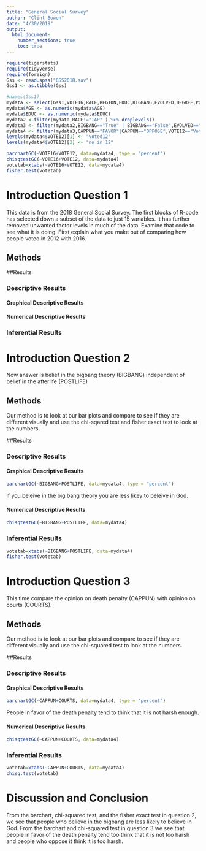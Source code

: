 ---
title: "General Social Survey"
author: "Clint Bowen"
date: "4/30/2019"
output: 
  html_document:
    number_sections: true
    toc: true
---


```{r include=FALSE,echo=FALSE}
require(tigerstats)
require(tidyverse)
require(foreign)
Gss <- read.spss("GSS2018.sav")
Gss1 <- as.tibble(Gss)
```

```{r include=FALSE,echo=FALSE}
#names(Gss1)
mydata <- select(Gss1,VOTE16,RACE,REGION,EDUC,BIGBANG,EVOLVED,DEGREE,POSTLIFE,AGE,OWNGUN,CAPPUN,COURTS,POLVIEWS,VOTE12,GOD)
mydata$AGE <- as.numeric(mydata$AGE)
mydata$EDUC <- as.numeric(mydata$EDUC)
mydata2 <-filter(mydata,RACE!="IAP" ) %>% droplevels()
mydata3 <- filter(mydata2,BIGBANG=="True" | BIGBANG=="False",EVOLVED=="True"|EVOLVED=="False",POSTLIFE=="YES"|POSTLIFE=="NO",OWNGUN=="YES"|OWNGUN=="NO",COURTS=="TOO HARSH"|COURTS=="NOT HARSH ENOUGH"|COURTS=="ABOUT RIGHT") %>% droplevels()
mydata4 <- filter(mydata3,CAPPUN=="FAVOR"|CAPPUN=="OPPOSE",VOTE12=="Voted"|VOTE12=="Did not vote",VOTE16=="Voted"|VOTE16=="Did not vote") %>% droplevels()
levels(mydata4$VOTE12)[1] <- "voted12"
levels(mydata4$VOTE12)[2] <- "no in 12"

```


```{r}
barchartGC(~VOTE16+VOTE12, data=mydata4, type = "percent") 
chisqtestGC(~VOTE16+VOTE12, data=mydata4)
votetab=xtabs(~VOTE16+VOTE12, data=mydata4)
fisher.test(votetab)
```

# Introduction Question 1

<!--In this section you explain what you are trying to show.  Where did the data come from?  What is the research or other question you are trying to answer?!-->

This data is from the 2018 General Social Survey. The first blocks of R-code has selected down a subset of the data to just 15 variables. It has further removed unwanted factor levels in much of the data. Examine that code to see what it is doing. First explain what you make out of comparing how people voted in 2012 with 2016.


## Methods

<!--Decide on your methods:  use "variable analysis" or other appropriate descriptors.  Make sure to choose at least one graphical method and at least one numerical method.!-->

##Results

<!--Divide this section into two sub-sections:  One for your descriptive  results and one for your inferential results.!-->

### Descriptive Results

#### Graphical Descriptive Results

<!--Graphical results here.  Make sure to show your code.  Provide appropriate labels for axes, giving units if possible, and provide a good title for the graph, too.  Use the graphical results to describe the patterns if any that exist in the data as focused toward the research question!-->


#### Numerical Descriptive Results

<!--Numerical results go here. Use the numerical results to describe the patterns if any that exist in the data as focused toward the research question!-->


### Inferential Results

<!--State hypothesis clearly.  Make sure your discussion of the inferential test covers all the aspects that the test output produces, such as test statistic, p-value etc.  Make a decision about the null hypothesis, explain the assumptions on which the selected test/procedure was based, and why the chosen procedure satisfys the assumptions and is appropriate to answer the research question!-->




# Introduction Question 2

<!--In this section you explain what you are trying to show.  Where did the data come from?  What is the research or other question you are trying to answer?!-->

Now answer Is belief in the bigbang theory (BIGBANG) independent of belief in the afterlife (POSTLIFE)

## Methods

<!--Decide on your methods:  use "variable analysis" or other appropriate descriptors.  Make sure to choose at least one graphical method and at least one numerical method.!-->

Our method is to look at our bar plots and compare to see if they are different visually and use the chi-sqared test and fisher exact test to look at the numbers.

##Results

<!--Divide this section into two sub-sections:  One for your descriptive  results and one for your inferential results.!-->

### Descriptive Results

#### Graphical Descriptive Results

<!--Graphical results here.  Make sure to show your code.  Provide appropriate labels for axes, giving units if possible, and provide a good title for the graph, too.  Use the graphical results to describe the patterns if any that exist in the data as focused toward the research question!-->

```{r}
barchartGC(~BIGBANG+POSTLIFE, data=mydata4, type = "percent")
```

If you beleive in the big bang theory you are less likey to beleive in God.


#### Numerical Descriptive Results

<!--Numerical results go here. Use the numerical results to describe the patterns if any that exist in the data as focused toward the research question!-->

```{r}
chisqtestGC(~BIGBANG+POSTLIFE, data=mydata4)
```



### Inferential Results

<!--State hypothesis clearly.  Make sure your discussion of the inferential test covers all the aspects that the test output produces, such as test statistic, p-value etc.  Make a decision about the null hypothesis, explain the assumptions on which the selected test/procedure was based, and why the chosen procedure satisfys the assumptions and is appropriate to answer the research question!-->

```{r}
votetab=xtabs(~BIGBANG+POSTLIFE, data=mydata4)
fisher.test(votetab)
```




# Introduction Question 3

<!--In this section you explain what you are trying to show.  Where did the data come from?  What is the research or other question you are trying to answer?!-->

This time compare the opinion on death penalty (CAPPUN) with opinion on courts (COURTS).

## Methods

<!--Decide on your methods:  use "variable analysis" or other appropriate descriptors.  Make sure to choose at least one graphical method and at least one numerical method.!-->

Our method is to look at our bar plots and compare to see if they are different visually and use the chi-squared test to look at the numbers.

##Results

<!--Divide this section into two sub-sections:  One for your descriptive  results and one for your inferential results.!-->

### Descriptive Results

#### Graphical Descriptive Results

<!--Graphical results here.  Make sure to show your code.  Provide appropriate labels for axes, giving units if possible, and provide a good title for the graph, too.  Use the graphical results to describe the patterns if any that exist in the data as focused toward the research question!-->

```{r}
barchartGC(~CAPPUN+COURTS, data=mydata4, type = "percent")
```

People in favor of the death penalty tend to think that it is not harsh enough. 




#### Numerical Descriptive Results

<!--Numerical results go here. Use the numerical results to describe the patterns if any that exist in the data as focused toward the research question!-->

```{r}
chisqtestGC(~CAPPUN+COURTS, data=mydata4)
```

### Inferential Results

<!--State hypothesis clearly.  Make sure your discussion of the inferential test covers all the aspects that the test output produces, such as test statistic, p-value etc.  Make a decision about the null hypothesis, explain the assumptions on which the selected test/procedure was based, and why the chosen procedure satisfys the assumptions and is appropriate to answer the research question!-->



```{r}
votetab=xtabs(~CAPPUN+COURTS, data=mydata4)
chisq.test(votetab)
```


# Discussion and Conclusion

<!--Discussion and conclusion here.  If you found a relationship be sure to consider whether the relationship occurs because one of the variavbles causes the other, or whether they perhasps are related for some other reason.  Watch the chapter 6 videos from the GeorgeTown videos collection.!-->

From the barchart, chi-squared test, and the fisher exact test in question 2, we see that people who believe in the bigbang are less likely to believe in God. From the barchart and chi-squared test in question 3 we see that people in favor of the death penalty tend too think that it is not too harsh and people who oppose it think it is too harsh.
